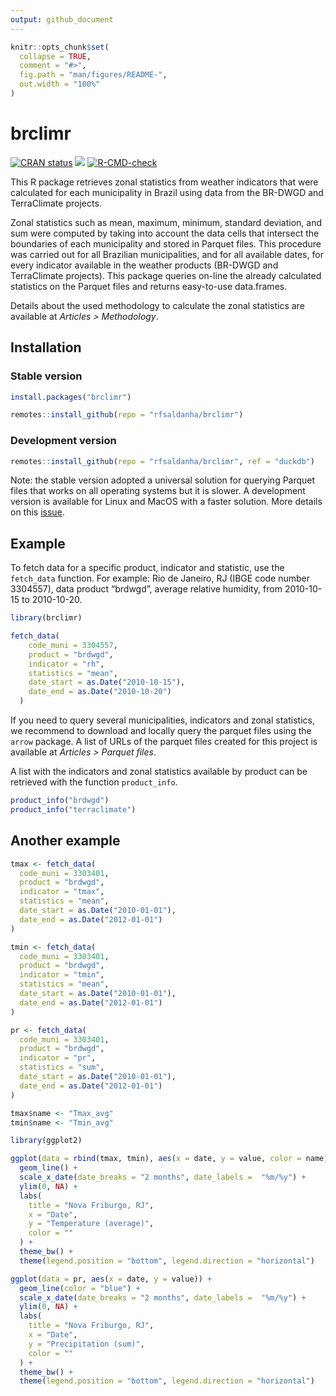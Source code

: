 ```yaml
---
output: github_document
---
```


<!-- README.md is generated from README.Rmd. Please edit that file -->

```r
knitr::opts_chunk$set(
  collapse = TRUE,
  comment = "#>",
  fig.path = "man/figures/README-",
  out.width = "100%"
)
```

# brclimr

<!-- badges: start -->

[![CRAN status](https://www.r-pkg.org/badges/version/brclimr)](https://CRAN.R-project.org/package=brclimr) [![](https://cranlogs.r-pkg.org/badges/brclimr)](https://cran.r-project.org/package=brclimr)
[![R-CMD-check](https://github.com/rfsaldanha/brclimr/actions/workflows/R-CMD-check.yaml/badge.svg)](https://github.com/rfsaldanha/brclimr/actions/workflows/R-CMD-check.yaml)
<!-- badges: end -->

This R package retrieves zonal statistics from weather indicators that were calculated for each municipality in Brazil using data from the BR-DWGD and TerraClimate projects.

Zonal statistics such as mean, maximum, minimum, standard deviation, and sum were computed by taking into account the data cells that intersect the boundaries of each municipality and stored in Parquet files. This procedure was carried out for all Brazilian municipalities, and for all available dates, for every indicator available in the weather products (BR-DWGD and TerraClimate projects). This package queries on-line the already calculated statistics on the Parquet files and returns easy-to-use data.frames.

Details about the used methodology to calculate the zonal statistics are available at *Articles \> Methodology*.

## Installation

### Stable version

```r
install.packages("brclimr")
```

```r
remotes::install_github(repo = "rfsaldanha/brclimr")
```

### Development version

```r
remotes::install_github(repo = "rfsaldanha/brclimr", ref = "duckdb")
```

Note: the stable version adopted a universal solution for querying Parquet files that works on all operating systems but it is slower. A development version is available for Linux and MacOS with a faster solution. More details on this [issue](https://github.com/rfsaldanha/brclimr/issues/1).

## Example

To fetch data for a specific product, indicator and statistic, use the `fetch_data` function. For example: Rio de Janeiro, RJ (IBGE code number 3304557), data product "brdwgd", average relative humidity, from 2010-10-15 to 2010-10-20.

```r
library(brclimr)

fetch_data(
    code_muni = 3304557,
    product = "brdwgd",
    indicator = "rh",
    statistics = "mean",
    date_start = as.Date("2010-10-15"),
    date_end = as.Date("2010-10-20")
  )
```

If you need to query several municipalities, indicators and zonal statistics, we recommend to download and locally query the parquet files using the `arrow` package. A list of URLs of the parquet files created for this project is available at *Articles \> Parquet files*.

A list with the indicators and zonal statistics available by product can be retrieved with the function `product_info`.

```r
product_info("brdwgd")
product_info("terraclimate")
```

## Another example

```r
tmax <- fetch_data(
  code_muni = 3303401,
  product = "brdwgd",
  indicator = "tmax",
  statistics = "mean",
  date_start = as.Date("2010-01-01"),
  date_end = as.Date("2012-01-01")
)

tmin <- fetch_data(
  code_muni = 3303401,
  product = "brdwgd",
  indicator = "tmin",
  statistics = "mean",
  date_start = as.Date("2010-01-01"),
  date_end = as.Date("2012-01-01")
)

pr <- fetch_data(
  code_muni = 3303401,
  product = "brdwgd",
  indicator = "pr",
  statistics = "sum",
  date_start = as.Date("2010-01-01"),
  date_end = as.Date("2012-01-01")
)

tmax$name <- "Tmax_avg"
tmin$name <- "Tmin_avg"
```

```r
library(ggplot2)

ggplot(data = rbind(tmax, tmin), aes(x = date, y = value, color = name)) +
  geom_line() +
  scale_x_date(date_breaks = "2 months", date_labels =  "%m/%y") +
  ylim(0, NA) +
  labs(
    title = "Nova Friburgo, RJ",
    x = "Date", 
    y = "Temperature (average)",
    color = ""
  ) +
  theme_bw() +
  theme(legend.position = "bottom", legend.direction = "horizontal")
```

```r
ggplot(data = pr, aes(x = date, y = value)) +
  geom_line(color = "blue") +
  scale_x_date(date_breaks = "2 months", date_labels =  "%m/%y") +
  ylim(0, NA) +
  labs(
    title = "Nova Friburgo, RJ",
    x = "Date", 
    y = "Precipitation (sum)",
    color = ""
  ) +
  theme_bw() +
  theme(legend.position = "bottom", legend.direction = "horizontal")
```
